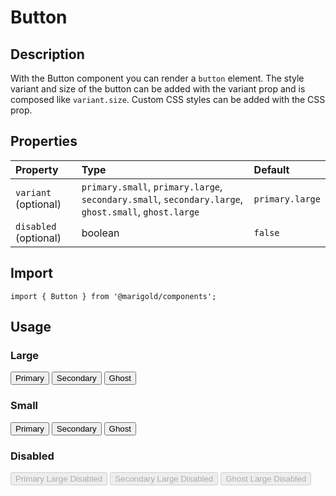 
<Meta title="Components/Button" />

# Button

## Description

With the Button component you can render a `button` element.
The style variant and size of the button can be added with the variant prop and is composed like `variant.size`.
Custom CSS styles can be added with the CSS prop.

## Properties

| Property              | Type                                                                                                 | Default         |
| :-------------------- | :--------------------------------------------------------------------------------------------------- | :-------------- |
| `variant` (optional)  | `primary.small`, `primary.large`, `secondary.small`, `secondary.large`, `ghost.small`, `ghost.large` | `primary.large` |
| `disabled` (optional) | boolean                                                                                              | `false`         |

## Import

```tsx
import { Button } from '@marigold/components';
```

## Usage

### Large

<Preview>
  <Story name="primary.large">
    <Button variant="primary.large">Primary</Button>
  </Story>
  <Story name="secondary.large">
    <Button variant="secondary.large">Secondary</Button>
  </Story>
  <Story name="ghost.large">
    <Button variant="ghost.large">Ghost</Button>
  </Story>
</Preview>

### Small

<Preview>
  <Story name="primary.small">
    <Button variant="primary.small">Primary</Button>
  </Story>
  <Story name="secondary.small">
    <Button variant="secondary.small">Secondary</Button>
  </Story>
  <Story name="ghost.small">
    <Button variant="ghost.small">Ghost</Button>
  </Story>
</Preview>

### Disabled

<Preview>
  <Story name="primary.large.disabled">
    <Button variant="primary.large" disabled>
      Primary Large Disabled
    </Button>
  </Story>
  <Story name="secondary.large.disabled">
    <Button variant="secondary.large" disabled>
      Secondary Large Disabled
    </Button>
  </Story>
  <Story name="ghost.large.disabled">
    <Button variant="ghost.large" disabled>
      Ghost Large Disabled
    </Button>
  </Story>
</Preview>
